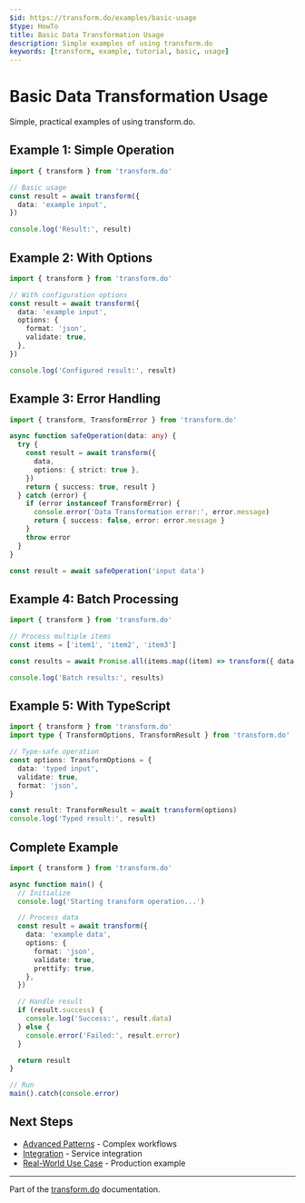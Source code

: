 ```yaml
---
$id: https://transform.do/examples/basic-usage
$type: HowTo
title: Basic Data Transformation Usage
description: Simple examples of using transform.do
keywords: [transform, example, tutorial, basic, usage]
---
```


# Basic Data Transformation Usage

Simple, practical examples of using transform.do.

## Example 1: Simple Operation

```typescript
import { transform } from 'transform.do'

// Basic usage
const result = await transform({
  data: 'example input',
})

console.log('Result:', result)
```

## Example 2: With Options

```typescript
import { transform } from 'transform.do'

// With configuration options
const result = await transform({
  data: 'example input',
  options: {
    format: 'json',
    validate: true,
  },
})

console.log('Configured result:', result)
```

## Example 3: Error Handling

```typescript
import { transform, TransformError } from 'transform.do'

async function safeOperation(data: any) {
  try {
    const result = await transform({
      data,
      options: { strict: true },
    })
    return { success: true, result }
  } catch (error) {
    if (error instanceof TransformError) {
      console.error('Data Transformation error:', error.message)
      return { success: false, error: error.message }
    }
    throw error
  }
}

const result = await safeOperation('input data')
```

## Example 4: Batch Processing

```typescript
import { transform } from 'transform.do'

// Process multiple items
const items = ['item1', 'item2', 'item3']

const results = await Promise.all(items.map((item) => transform({ data: item })))

console.log('Batch results:', results)
```

## Example 5: With TypeScript

```typescript
import { transform } from 'transform.do'
import type { TransformOptions, TransformResult } from 'transform.do'

// Type-safe operation
const options: TransformOptions = {
  data: 'typed input',
  validate: true,
  format: 'json',
}

const result: TransformResult = await transform(options)
console.log('Typed result:', result)
```

## Complete Example

```typescript
import { transform } from 'transform.do'

async function main() {
  // Initialize
  console.log('Starting transform operation...')

  // Process data
  const result = await transform({
    data: 'example data',
    options: {
      format: 'json',
      validate: true,
      prettify: true,
    },
  })

  // Handle result
  if (result.success) {
    console.log('Success:', result.data)
  } else {
    console.error('Failed:', result.error)
  }

  return result
}

// Run
main().catch(console.error)
```

## Next Steps

- [Advanced Patterns](./advanced-patterns) - Complex workflows
- [Integration](./integration) - Service integration
- [Real-World Use Case](./real-world-use-case) - Production example

---

Part of the [transform.do](https://transform.do) documentation.

